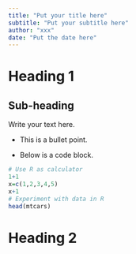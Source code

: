 ```yaml
---
title: "Put your title here"
subtitle: "Put your subtitle here"
author: "xxx"
date: "Put the date here"
---
```


# Heading 1

## Sub-heading

Write your text here.

- This is a bullet point.

- Below is a code block.

```r
# Use R as calculator
1+1
x=c(1,2,3,4,5)
x+1
# Experiment with data in R
head(mtcars)
```

# Heading 2


